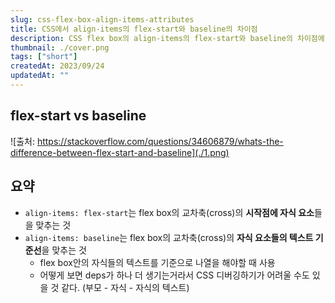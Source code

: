 ```yaml
---
slug: css-flex-box-align-items-attributes
title: CSS에서 align-items의 flex-start와 baseline의 차이점
description: CSS flex box의 align-items의 flex-start와 baseline의 차이점에 대해서
thumbnail: ./cover.png
tags: ["short"]
createdAt: 2023/09/24
updatedAt: ""
---
```


## flex-start vs baseline

![출처: https://stackoverflow.com/questions/34606879/whats-the-difference-between-flex-start-and-baseline](./1.png)

## 요약

- `align-items: flex-start`는 flex box의 교차축(cross)의 **시작점에 자식 요소**들을 맞추는 것
- `align-items: baseline`는 flex box의 교차축(cross)의 **자식 요소들의 텍스트 기준선**을 맞추는 것
  - flex box안의 자식들의 텍스트를 기준으로 나열을 해야할 때 사용
  - 어떻게 보면 deps가 하나 더 생기는거라서 CSS 디버깅하기가 어려울 수도 있을 것 같다. (부모 - 자식 - 자식의 텍스트)
